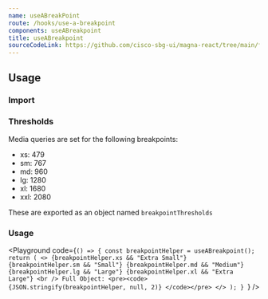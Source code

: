 ```yaml
---
name: useABreakPoint
route: /hooks/use-a-breakpoint
components: useABreakpoint
title: useABreakpoint
sourceCodeLink: https://github.com/cisco-sbg-ui/magna-react/tree/main/framework/hooks/useABreakpoint
---
```


## Usage

### Import

<ComponentImport components="useABreakpoint" />

### Thresholds

Media queries are set for the following breakpoints:

- xs: 479
- sm: 767
- md: 960
- lg: 1280
- xl: 1680
- xxl: 2080

These are exported as an object named `breakpointThresholds`

### Usage

<Playground
  code={`() => {
  const breakpointHelper = useABreakpoint();
  return (
    <>
      {breakpointHelper.xs && "Extra Small"}
      {breakpointHelper.sm && "Small"}
      {breakpointHelper.md && "Medium"}
      {breakpointHelper.lg && "Large"}
      {breakpointHelper.xl && "Extra Large"}
      <br />
      Full Object:
      <pre><code>
      {JSON.stringify(breakpointHelper, null, 2)}
      </code></pre>
    </>
  );
}
`}
/>
